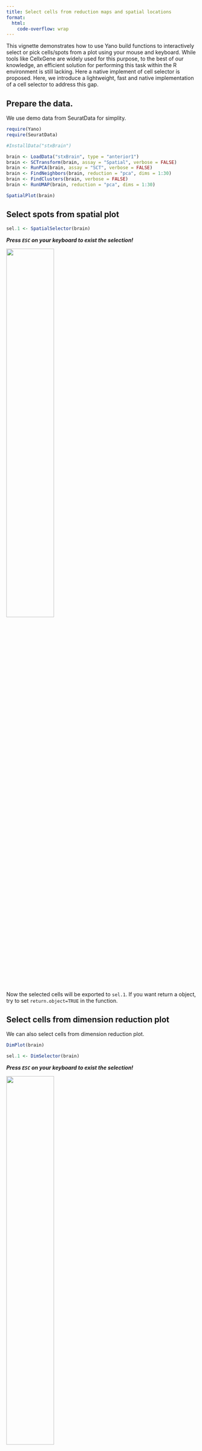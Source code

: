 ```yaml
---
title: Select cells from reduction maps and spatial locations
format:
  html:
    code-overflow: wrap
---
```


This vignette demonstrates how to use Yano build functions to interactively select or pick cells/spots from a plot using your mouse and keyboard. While tools like CellxGene are widely used for this purpose, to the best of our knowledge, an efficient solution for performing this task within the R environment is still lacking. Here a native implement of cell selector is proposed. Here, we introduce a lightweight, fast and native implementation of a cell selector to address this gap.

## Prepare the data.
We use demo data from SeuratData for simplity.

```r
require(Yano)
require(SeuratData)

#InstallData("stxBrain")

brain <- LoadData("stxBrain", type = "anterior1")
brain <- SCTransform(brain, assay = "Spatial", verbose = FALSE)
brain <- RunPCA(brain, assay = "SCT", verbose = FALSE)
brain <- FindNeighbors(brain, reduction = "pca", dims = 1:30)
brain <- FindClusters(brain, verbose = FALSE)
brain <- RunUMAP(brain, reduction = "pca", dims = 1:30)

SpatialPlot(brain)
```

## Select spots from spatial plot
```r
sel.1 <- SpatialSelector(brain)
```
***Press `ESC` on your keyboard to exist the selection!***

![](spatial_selector.gif){width=50%}


Now the selected cells will be exported to `sel.1`. If you want return a object, try to set `return.object=TRUE` in the function.


## Select cells from dimension reduction plot

We can also select cells from dimension reduction plot.
```r
DimPlot(brain)
```

```r
sel.1 <- DimSelector(brain)
```

***Press `ESC` on your keyboard to exist the selection!***

![](dim_selector.gif){width=50%}

## Select cells based on a feature expression
```r
FeaturePlot(brain, features = c('Ttr'), order=TRUE)
```

```r
FeatureSelector(brain, feature = c('Ttr'), order=TRUE)
```

Please note in `FeatureSelector()` only one feature is support at each selection. Therefore, I designed the parameter `feature` instead of orignal `features` here.

![](feature_selector.gif){width=50%}


## Select cells from Image-based spatial data

Here we will use 10x Genomics Xenium data, generated from [Seurat's tutorial](https://satijalab.org/seurat/articles/seurat5_spatial_vignette_2).
```r
xenium.obj <- readRDS("xenium.rds")
ImageDimPlot(xenium.obj, border.color = "white", border.size = 0.1, cols = "polychrome")
```

```r
ImageDimSelector(xenium.obj, border.color = "white", border.size = 0.1)
```
![](image_selector.gif){width=80%}


## Generate 2D concave hull of selected region

In spatial transcriptomics, it is sometimes necessary to manually define capsule or membrane regions, as these areas are often thin, mixed with neighboring cells, and difficult to identify accurately. Manually specifying these regions can be beneficial for downstream analyses, where precise spatial organization of cells is critical for understanding tissue architecture and functional gradients.

```r
sel <- SpatialConcaveHull(brain)
```

![](concave_selector.gif){width=50%}


## Questions?

If you have any questions regarding this vignette, the usage of Yano or suggestions, please feel free to report them through the [discussion forum](https://github.com/shiquan/Yano/discussions).


```r
sessionInfo()
```

